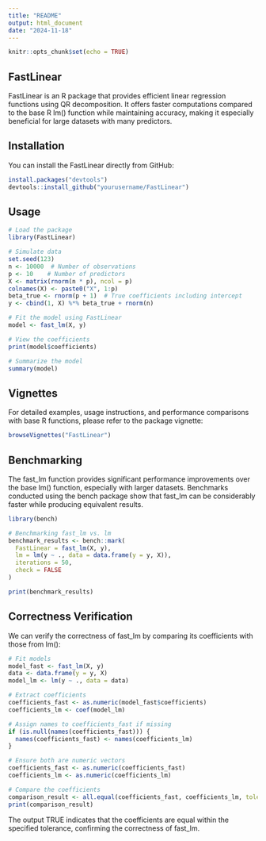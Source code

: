 ```yaml
---
title: "README"
output: html_document
date: "2024-11-18"
---
```


```r
knitr::opts_chunk$set(echo = TRUE)
```

## FastLinear

FastLinear is an R package that provides efficient linear regression functions using QR decomposition. It offers faster computations compared to the base R lm() function while maintaining accuracy, making it especially beneficial for large datasets with many predictors.

## Installation
You can install the FastLinear directly from GitHub:

```r
install.packages("devtools")
devtools::install_github("yourusername/FastLinear")
```

## Usage

```r
# Load the package
library(FastLinear)

# Simulate data
set.seed(123)
n <- 10000  # Number of observations
p <- 10    # Number of predictors
X <- matrix(rnorm(n * p), ncol = p)
colnames(X) <- paste0("X", 1:p)
beta_true <- rnorm(p + 1)  # True coefficients including intercept
y <- cbind(1, X) %*% beta_true + rnorm(n)

# Fit the model using FastLinear
model <- fast_lm(X, y)

# View the coefficients
print(model$coefficients)

# Summarize the model
summary(model)

```
## Vignettes
For detailed examples, usage instructions, and performance comparisons with base R functions, please refer to the package vignette:
```r
browseVignettes("FastLinear")
```
## Benchmarking
The fast_lm function provides significant performance improvements over the base lm() function, especially with larger datasets. Benchmarks conducted using the bench package show that fast_lm can be considerably faster while producing equivalent results.
```r
library(bench)

# Benchmarking fast_lm vs. lm
benchmark_results <- bench::mark(
  FastLinear = fast_lm(X, y),
  lm = lm(y ~ ., data = data.frame(y = y, X)),
  iterations = 50,
  check = FALSE
)

print(benchmark_results)

```
## Correctness Verification
We can verify the correctness of fast_lm by comparing its coefficients with those from lm():
```r
# Fit models
model_fast <- fast_lm(X, y)
data <- data.frame(y = y, X)
model_lm <- lm(y ~ ., data = data)

# Extract coefficients
coefficients_fast <- as.numeric(model_fast$coefficients)
coefficients_lm <- coef(model_lm)

# Assign names to coefficients_fast if missing
if (is.null(names(coefficients_fast))) {
  names(coefficients_fast) <- names(coefficients_lm)
}

# Ensure both are numeric vectors
coefficients_fast <- as.numeric(coefficients_fast)
coefficients_lm <- as.numeric(coefficients_lm)

# Compare the coefficients
comparison_result <- all.equal(coefficients_fast, coefficients_lm, tolerance = 1e-6)
print(comparison_result)


```
The output TRUE indicates that the coefficients are equal within the specified tolerance, confirming the correctness of fast_lm.



